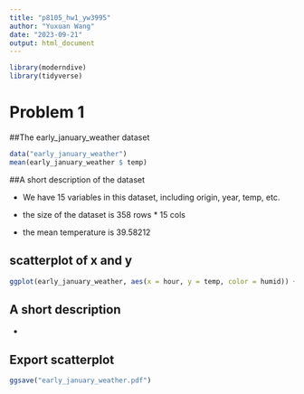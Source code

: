 ```yaml
---
title: "p8105_hw1_yw3995"
author: "Yuxuan Wang"
date: "2023-09-21"
output: html_document
---
```


```r
library(moderndive)
library(tidyverse)
```

# Problem 1

##The early_january_weather dataset

```r
data("early_january_weather")
mean(early_january_weather $ temp)
```

##A short description of the dataset

* We have 15 variables in this dataset, including origin, year, temp, etc.

* the size of the dataset is 358 rows * 15 cols

* the mean temperature is 39.58212

## scatterplot of x and y

```r
ggplot(early_january_weather, aes(x = hour, y = temp, color = humid)) + geom_point()
```

## A short description

* 

## Export scatterplot

```r
ggsave("early_january_weather.pdf")
```

